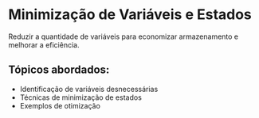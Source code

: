 # Minimização de Variáveis e Estados

Reduzir a quantidade de variáveis para economizar armazenamento e melhorar a eficiência.

## Tópicos abordados:

- Identificação de variáveis desnecessárias
- Técnicas de minimização de estados
- Exemplos de otimização
